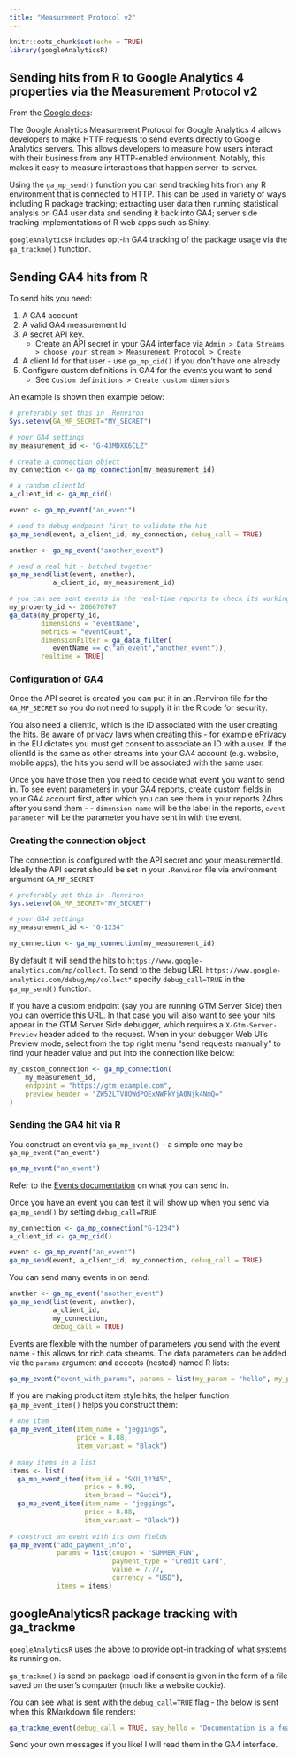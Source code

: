 ```yaml
---
title: "Measurement Protocol v2"
---
```


```r
knitr::opts_chunk$set(echo = TRUE)
library(googleAnalyticsR)
```

## Sending hits from R to Google Analytics 4 properties via the Measurement Protocol v2

From the [Google docs](https://developers.google.com/analytics/devguides/collection/protocol/ga4):

The Google Analytics Measurement Protocol for Google Analytics 4 allows developers to make HTTP requests to send events directly to Google Analytics servers. This allows developers to measure how users interact with their business from any HTTP-enabled environment. Notably, this makes it easy to measure interactions that happen server-to-server.

Using the `ga_mp_send()` function you can send tracking hits from any R environment that is connected to HTTP.  This can be used in variety of ways including R package tracking; extracting user data then running statistical analysis on GA4 user data and sending it back into GA4; server side tracking implementations of R web apps such as Shiny.

`googleAnalyticsR` includes opt-in GA4 tracking of the package usage via the `ga_trackme()` function.

## Sending GA4 hits from R

To send hits you need: 

1. A GA4 account
2. A valid GA4 measurement Id
3. A secret API key.
   - Create an API secret in your GA4 interface via `Admin > Data Streams > choose your stream > Measurement Protocol > Create`
4. A client Id for that user - use `ga_mp_cid()` if you don't have one already
5. Configure custom definitions in GA4 for the events you want to send
   - See `Custom definitions > Create custom dimensions` 

An example is shown then example below:

```r
# preferably set this in .Renviron
Sys.setenv(GA_MP_SECRET="MY_SECRET")

# your GA4 settings
my_measurement_id <- "G-43MDXK6CLZ"

# create a connection object
my_connection <- ga_mp_connection(my_measurement_id)

# a random clientId
a_client_id <- ga_mp_cid()

event <- ga_mp_event("an_event")

# send to debug endpoint first to validate the hit
ga_mp_send(event, a_client_id, my_connection, debug_call = TRUE)

another <- ga_mp_event("another_event")

# send a real hit - batched together
ga_mp_send(list(event, another), 
           a_client_id, my_measurement_id)

# you can see sent events in the real-time reports to check its working
my_property_id <- 206670707
ga_data(my_property_id, 
        dimensions = "eventName", 
        metrics = "eventCount", 
        dimensionFilter = ga_data_filter(
           eventName == c("an_event","another_event")),
        realtime = TRUE)
```

### Configuration of GA4

Once the API secret is created you can put it in an .Renviron file for the `GA_MP_SECRET` so you do not need to supply it in the R code for security.

You also need a clientId, which is the ID associated with the user creating the hits.  Be aware of privacy laws when creating this - for example ePrivacy in the EU dictates you must get consent to associate an ID with a user.  If the clientId is the same as other streams into your GA4 account (e.g. website, mobile apps), the hits you send will be associated with the same user.

Once you have those then you need to decide what event you want to send in. To see event parameters in your GA4 reports, create custom fields in your GA4 account first, after which you can see them in your reports 24hrs after you send them - - `dimension name` will be the label in the reports, `event parameter` will be the parameter you have sent in with the event. 

### Creating the connection object

The connection is configured with the API secret and your measurementId. Ideally the API secret should be set in your `.Renviron` file via environment argument `GA_MP_SECRET` 

```r
# preferably set this in .Renviron
Sys.setenv(GA_MP_SECRET="MY_SECRET")

# your GA4 settings
my_measurement_id <- "G-1234"

my_connection <- ga_mp_connection(my_measurement_id)
```

By default it will send the hits to `https://www.google-analytics.com/mp/collect`. To send to the debug URL `https://www.google-analytics.com/debug/mp/collect"` specify `debug_call=TRUE` in the `ga_mp_send()` function. 

If you have a custom endpoint (say you are running GTM Server Side) then you can override this URL.  In that case you will also want to see your hits appear in the GTM Server Side debugger, which requires a `X-Gtm-Server-Preview` header added to the request.  When in your debugger Web UI's Preview mode, select from the top right menu "send requests manually" to find your header value and put into the connection like below:

```r
my_custom_connection <- ga_mp_connection(
    my_measurement_id,
    endpoint = "https://gtm.example.com",
    preview_header = "ZW52LTV8OWdPOExNWFkYjA0Njk4NmQ="
)
```

### Sending the GA4 hit via R

You construct an event via `ga_mp_event()` - a simple one may be `ga_mp_event("an_event")`

```r
ga_mp_event("an_event")
```

Refer to the [Events documentation](https://developers.google.com/analytics/devguides/collection/protocol/ga4/reference/events) on what you can send in.

Once you have an event you can test it will show up when you send via `ga_mp_send()` by setting `debug_call=TRUE`

```r
my_connection <- ga_mp_connection("G-1234")
a_client_id <- ga_mp_cid()

event <- ga_mp_event("an_event")
ga_mp_send(event, a_client_id, my_connection, debug_call = TRUE)
```

You can send many events in on send:

```r
another <- ga_mp_event("another_event")
ga_mp_send(list(event, another), 
           a_client_id, 
           my_connection, 
           debug_call = TRUE)
```

Events are flexible with the number of parameters you send with the event name - this allows for rich data streams.  The data parameters can be added via the `params` argument and accepts (nested) named R lists:

```r
ga_mp_event("event_with_params", params = list(my_param = "hello", my_param2 = "mum"))
```

If you are making product item style hits, the helper function `ga_mp_event_item()` helps you construct them:

```r
# one item
ga_mp_event_item(item_name = "jeggings", 
                 price = 8.88, 
                 item_variant = "Black")
                 
# many items in a list
items <- list(
  ga_mp_event_item(item_id = "SKU_12345", 
                   price = 9.99, 
                   item_brand = "Gucci"), 
  ga_mp_event_item(item_name = "jeggings", 
                   price = 8.88, 
                   item_variant = "Black"))
                   
# construct an event with its own fields
ga_mp_event("add_payment_info", 
            params = list(coupon = "SUMMER_FUN", 
                          payment_type = "Credit Card", 
                          value = 7.77, 
                          currency = "USD"), 
            items = items)
```

## googleAnalyticsR package tracking with ga_trackme

`googleAnalyticsR` uses the above to provide opt-in tracking of what systems its running on. 

`ga_trackme()` is send on package load if consent is given in the form of a file saved on the user's computer (much like a website cookie).

You can see what is sent with the `debug_call=TRUE` flag - the below is sent when this RMarkdown file renders:

```r
ga_trackme_event(debug_call = TRUE, say_hello = "Documentation is a feature")
```

Send your own messages if you like!  I will read them in the GA4 interface.
